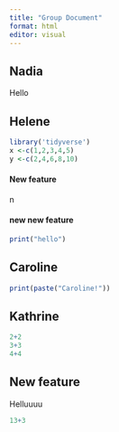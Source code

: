 ```yaml
---
title: "Group Document"
format: html
editor: visual
---
```


## Nadia

Hello

## Helene

```r
library('tidyverse')
x <-c(1,2,3,4,5)
y <-c(2,4,6,8,10)
```

#### New feature

n

#### new new feature

```r
print("hello")
```

## Caroline

```r
print(paste("Caroline!"))

```

## Kathrine

```r
2+2
3+3
4+4
```

## New feature

Helluuuu

```r
13+3
```
